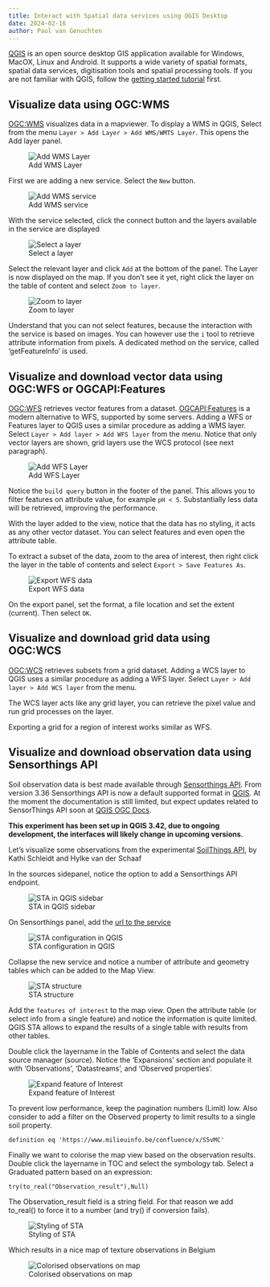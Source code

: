 ```yaml
---
title: Interact with Spatial data services using QGIS Desktop
date: 2024-02-16
author: Paul van Genuchten
---
```


[QGIS](https://qgis.org) is an open source desktop GIS application available for Windows, MacOX, Linux and Android. It supports a wide variety of spatial formats, spatial data services, digitisation tools and spatial processing tools. If you are not familiar with QGIS, follow the [getting started tutorial](https://qgis.org/en/site/forusers/) first.  

## Visualize data using OGC:WMS

[OGC:WMS](https://www.ogc.org/standard/wms/) visualizes data in a mapviewer. To display a WMS in QGIS, Select from the menu `Layer > Add Layer > Add WMS/WMTS Layer`. This opens the Add layer panel. 

![Add WMS Layer](./img/qgis/add-layer.png){.w-50 .border .shadow}

First we are adding a new service. Select the `New` button.

![Add WMS service](./img/qgis/add-service.png){.w-50 .border .shadow}

With the service selected, click the connect button and the layers available in the service are displayed

![Select a layer](./img/qgis/add-layer2.png){.w-50 .border .shadow}

Select the relevant layer and click `Add` at the bottom of the panel. The Layer is now displayed on the map. If you don't see it yet, right click the layer on the table of content and select `Zoom to layer`.

![Zoom to layer](./img/qgis/zoom-to-layer.png){.w-50 .border .shadow}

Understand that you can not select features, because the interaction with the service is based on images. You can however use the `i` tool to retrieve attribute information from pixels. A dedicated method on the service, called 'getFeatureInfo' is used.

## Visualize and download vector data using OGC:WFS or OGCAPI:Features

[OGC:WFS](https://www.ogc.org/standard/wfs) retrieves vector features from a dataset. [OGCAPI:Features](https://ogcapi.ogc.org/features/) is a modern alternative to WFS, supported by some servers. Adding a WFS or Features layer to QGIS uses a similar procedure as adding a WMS layer. Select `Layer > Add layer > Add WFS layer` from the menu. Notice that only vector layers are shown, grid layers use the WCS protocol (see next paragraph).

![Add WFS Layer](./img/qgis/add-wfs-layer.png){.w-50 .border .shadow}

Notice the `build query` button in the footer of the panel. This allows you to filter features on attribute value, for example `pH < 5`. Substantially less data will be retrieved, improving the performance.

With the layer added to the view, notice that the data has no styling, it acts as any other vector dataset. You can select features and even open the attribute table. 

To extract a subset of the data, zoom to the area of interest, then right click the layer in the table of contents and select `Export > Save Features As`. 

![Export WFS data](./img/qgis/export-features.png){.w-50 .border .shadow}

On the export panel, set the format, a file location and set the extent (current). Then select `OK`.

## Visualize and download grid data using OGC:WCS

[OGC:WCS](https://www.ogc.org/standard/wcs) retrieves subsets from a grid dataset. Adding a WCS layer to QGIS uses a similar procedure as adding a WFS layer. Select `Layer > Add layer > Add WCS layer` from the menu. 

The WCS layer acts like any grid layer, you can retrieve the pixel value and run grid processes on the layer.

Exporting a grid for a region of interest works similar as WFS.

## Visualize and download observation data using Sensorthings API

Soil observation data is best made available through [Sensorthings API](https://www.ogc.org/standard/sensorthings/). From version 3.36 Sensorthings API is now a default supported format in [QGIS](https://qgis.org).
At the moment the documentation is still limited, but expect updates related to SensorThings API soon at [QGIS OGC Docs](https://docs.qgis.org/testing/en/docs/user_manual/working_with_ogc/ogc_client_support.html). 


**This experiment has been set up in QGIS 3.42, due to ongoing development, the interfaces will likely change in upcoming versions.**

Let's visualize some observations from the experimental [SoilThings API](https://ogc-demo.k8s.ilt-dmz.iosb.fraunhofer.de/FROST-SoilThings/v1.1/), by Kathi Schleidt and Hylke van der Schaaf 

In the sources sidepanel, notice the option to add a Sensorthings API endpoint. 

![STA in QGIS sidebar](./img/qgis/qgis-sta-sidebar.png){.w-25 .border .shadow}

On Sensorthings panel, add the [url to the service](https://ogc-demo.k8s.ilt-dmz.iosb.fraunhofer.de/FROST-SoilThings/v1.1/)

![STA configuration in QGIS](./img/qgis/qgis-sta-initial-config.png){.w-50 .border .shadow}

Collapse the new service and notice a number of attribute and geometry tables which can be added to the Map View. 

![STA structure](./img/qgis/qgis-sta-foi.png){.w-25 .border .shadow}

Add the `features of interest` to the map view. Open the attribute table (or select info from a single feature) and notice the information is quite limited. QGIS STA allows to expand the results of a single table with results from other tables. 

Double click the layername in the Table of Contents and select the data source manager (source). 
Notice the 'Expansions' section and populate it with 'Observations', 'Datastreams', and 'Observed properties'. 

![Expand feature of Interest](./img/qgis/expand-foi.png){.w-75 .border .shadow}

To prevent low performance, keep the pagination numbers (Limit) low. Also consider to add a filter on the Observed property to limit results to a single soil property.

```
definition eq 'https://www.milieuinfo.be/confluence/x/S5vMC'
```

Finally we want to colorise the map view based on the observation results. Double click the layername in TOC and select the symbology tab. Select a Graduated pattern based on an expression:

```
try(to_real("Observation_result"),Null)
```

The Observation_result field is a string field. For that reason we add to_real() to force it to a number (and try() if conversion fails).

![Styling of STA](./img/qgis/qgis-sta-styling.png){.w-75 .border .shadow}

Which results in a nice map of texture observations in Belgium

![Colorised observations on map](./img/qgis/qgis-sta-on-map.png){.w-75 .border .shadow}

